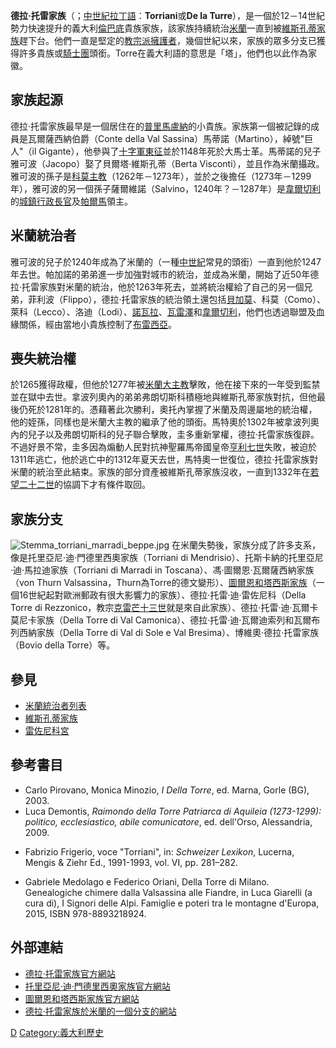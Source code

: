 {{Royal house|
|surname = 德拉·托雷家族
|estate = 
|coat of arms = Famiglie celebri italiane - Torriani stemma.jpg
|country = [[義大利|義大利]][[米蘭|米蘭]]
|titles = 
*[[米蘭統治者列表|米蘭統治者]]
*瓦爾薩西納伯爵
*韋爾切利男爵
*圖爾恩和塔西斯親王
|founding year = 12世紀
|founder =  
|nationality = [[義大利|義大利]]
|ethnicity 	= [[義大利人|義大利人]]
|cadet branches = 
*托里亞尼·迪·門德里西奧家族
*托里亞尼·迪·馬拉迪家族
*馮·圖爾恩·瓦爾薩西納家族
*圖爾恩和塔西斯家族
*德拉·托雷·迪·雷佐尼科家族
*德拉·托雷·迪·瓦爾卡莫尼卡家族
*德拉·托雷·迪·瓦爾迪索列和瓦爾布列西納家族
*博維奧·德拉·托雷家族
}}
{{意大利歷史}}

'''德拉·托雷家族'''（{{lang-it|'''Della Torre'''}}；[[中世紀拉丁語|中世紀拉丁語]]：'''Torriani'''或'''De la Turre'''），是一個於12－14世紀勢力快速提升的義大利[[倫巴底|倫巴底]]貴族家族，該家族持續統治[[米蘭|米蘭]]一直到被[[維斯孔蒂家族|維斯孔蒂家族]]趕下台。他們一直是堅定的[[歸爾甫派和吉伯林派|教宗派擁護者]]，幾個世紀以來，家族的眾多分支已獲得許多貴族或[[騎士團|騎士團]]頭銜。Torre在義大利語的意思是「塔」，他們也以此作為家徽。

==家族起源==
德拉·托雷家族最早是一個居住在{{Tsl|en|Valsassina|瓦爾薩西納}}的[[普里馬盧納|普里馬盧納]]的小貴族。家族第一個被記錄的成員是瓦爾薩西納伯爵（Conte della Val Sassina）馬蒂諾（Martino），綽號"巨人"（il Gigante），他參與了[[十字軍東征|十字軍東征]]並於1148年死於大馬士革。馬蒂諾的兒子雅可波（Jacopo）娶了貝爾塔·維斯孔蒂（Berta Visconti），並且作為米蘭攝政。雅可波的孫子{{Tsl|en|Raimondo della Torre|雷蒙多·德拉·托雷}}是[[天主教科莫教區|科莫主教]]（1262年－1273年），並於之後擔任{{Tsl|en|Patriarchate of Aquileia|阿奎萊亞牧首}}（1273年－1299年），雅可波的另一個孫子薩爾維諾（Salvino，1240年？－1287年）是[[韋爾切利|韋爾切利]]的[[城鎮行政長官|城鎮行政長官]]及[[帕爾馬_(義大利)|帕爾馬]]領主。

==米蘭統治者==
雅可波的兒子{{Tsl|en|Pagano della Torre|帕加諾·德拉·托雷}}於1240年成為了米蘭的{{Tsl|it|Capitano del popolo|市民官}}（一種[[中世紀|中世紀]]常見的頭銜）一直到他於1247年去世。帕加諾的弟弟{{Tsl|en|Martino della Torre|馬蒂諾·德拉·托雷}}進一步加強對城市的統治，並成為米蘭{{Tsl|it|Signore (titolo nobiliare)|領主（義大利貴族頭銜）}}，開始了近50年德拉·托雷家族對米蘭的統治，他於1263年死去，並將統治權給了自己的另一個兄弟，菲利波（Flippo），德拉·托雷家族的統治領土還包括[[貝加莫|貝加莫]]、科莫（Como）、萊科（Lecco）、洛迪（Lodi）、[[諾瓦拉|諾瓦拉]]、[[瓦雷澤|瓦雷澤]]和[[韋爾切利|韋爾切利]]，他們也透過聯盟及血緣關係，經由當地小貴族{{Tsl|it|Maggi (famiglia)|馬吉家族}}控制了[[布雷西亞|布雷西亞]]。

==喪失統治權==
{{Tsl|en|Napoleone della Torre|拿波列奧內·德拉·托雷}}於1265獲得政權，但他於1277年被[[米蘭大主教|米蘭大主教]]{{Tsl|en|Ottone Visconti|奧托內·維斯孔蒂}}擊敗，他在接下來的一年受到監禁並在獄中去世。拿波列奧內的弟弟弗朗切斯科積極地與維斯孔蒂家族對抗，但他最後仍死於1281年的{{Tsl|en|Battle of Desio|德西奧戰役}}。憑藉著此次勝利，奧托內掌握了米蘭及周邊屬地的統治權，他的姪孫，同樣也是米蘭大主教的{{Tsl|en|Matteo I Visconti|馬特奧一世·維斯孔蒂}}繼承了他的頭銜。馬特奧於1302年被拿波列奧內的兒子{{Tsl|en|Corrado della Torre|柯蘭多·德拉·托雷}}以及弗朗切斯科的兒子{{Tsl|en|Guido della Torre|圭多·德拉·托雷}}聯合擊敗，圭多重新掌權，德拉·托雷家族復辟。不過好景不常，圭多因為煽動人民對抗神聖羅馬帝國皇帝[[亨利七世_(神聖羅馬帝國)|亨利七世]]失敗，被迫於1311年逃亡，他於逃亡中的1312年夏天去世，馬特奧一世復位，德拉·托雷家族對米蘭的統治至此結束。家族的部分資產被維斯孔蒂家族沒收，一直到1332年在[[若望二十二世|若望二十二世]]的協調下才有條件取回。

==家族分支==
[[File:Stemma_torriani_marradi_beppe.jpg|right]]
在米蘭失勢後，家族分成了許多支系，像是托里亞尼·迪·門德里西奧家族（Torriani di Mendrisio）、托斯卡納的托里亞尼·迪·馬拉迪家族（Torriani di Marradi in Toscana）、馮·圖爾恩·瓦爾薩西納家族（von Thurn Valsassina，Thurn為Torre的德文變形）、[[圖恩和塔克西斯|圖爾恩和塔西斯家族]]（一個16世紀起對歐洲郵政有很大影響力的家族）、德拉·托雷·迪·雷佐尼科（Della Torre di Rezzonico，教宗[[克雷芒十三世|克雷芒十三世]]就是來自此家族）、德拉·托雷·迪·瓦爾卡莫尼卡家族（Della Torre di Val Camonica）、德拉·托雷·迪·瓦爾迪索列和瓦爾布列西納家族（Della Torre di Val di Sole e Val Bresima）、博維奧·德拉·托雷家族（Bovio della Torre）等。

==參見==
*[[米蘭統治者列表|米蘭統治者列表]]
*[[維斯孔蒂家族|維斯孔蒂家族]]
*[[雷佐尼科宮|雷佐尼科宮]]

==參考書目==
* Carlo Pirovano, Monica Minozio, ''I Della Torre'', ed. Marna, Gorle (BG), 2003.
* Luca Demontis, ''Raimondo della Torre Patriarca di Aquileia (1273-1299): politico, ecclesiastico, abile comunicatore'', ed. dell'Orso, Alessandria, 2009.
* {{de}} Fabrizio Frigerio, voce "Torriani", in: ''Schweizer Lexikon'', Lucerna, Mengis & Ziehr Ed., 1991-1993, vol. VI, pp. 281–282.
*Gabriele Medolago e Federico Oriani, Della Torre di Milano. Genealogiche chimere dalla Valsassina alle Fiandre, in Luca Giarelli (a cura di), I Signori delle Alpi. Famiglie e poteri tra le montagne d'Europa, 2015, ISBN 978-8893218924.

==外部連結==
* [http://www.dellatorredimilano.it 德拉·托雷家族官方網站] {{Wayback|url=http://www.dellatorredimilano.it/ |date=20210615132447 }}
* [http://www.fondazionedellatorre.com 托里亞尼·迪·門德里西奧家族官方網站] {{Wayback|url=http://www.fondazionedellatorre.com/ |date=20140714190948 }}
* [https://web.archive.org/web/20190403155019/http://www.thurnundtaxis.de/ 圖爾恩和塔西斯家族官方網站]
* [http://www.dellatorredicernusco.it 德拉·托雷家族於米蘭的一個分支的網站] {{Wayback|url=http://www.dellatorredicernusco.it/ |date=20220402024525 }}

{{歐洲各國王室|西歐}}
{{Authority control}}

[[Category:義大利貴族|D]]
[[Category:義大利歷史|Category:義大利歷史]]